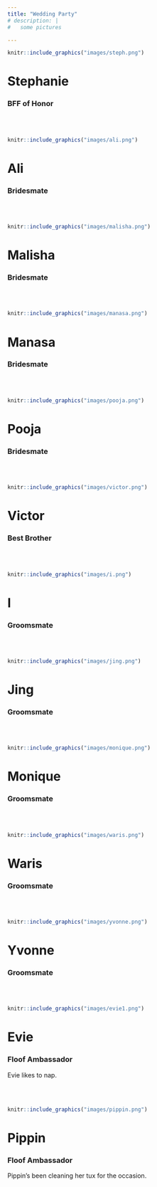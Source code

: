 ```yaml
---
title: "Wedding Party"
# description: |
#   some pictures

---
```




::: {.floatting}

```r
knitr::include_graphics("images/steph.png")
```
# Stephanie
### BFF of Honor

:::



<br>
<br>

::: {.floatting}

```r
knitr::include_graphics("images/ali.png")
```

# Ali
### Bridesmate

:::



<br>
<br>

::: {.floatting}

```r
knitr::include_graphics("images/malisha.png")
```

# Malisha
### Bridesmate

:::



<br>
<br>

::: {.floatting}

```r
knitr::include_graphics("images/manasa.png")
```

# Manasa
### Bridesmate

:::



<br>
<br>

::: {.floatting}

```r
knitr::include_graphics("images/pooja.png")
```

# Pooja
### Bridesmate

:::



<br>
<br>

::: {.floatting}

```r
knitr::include_graphics("images/victor.png")
```

# Victor
### Best Brother

:::


<br>
<br>

::: {.floatting}

```r
knitr::include_graphics("images/i.png")
```

# I
### Groomsmate

:::



<br>
<br>

::: {.floatting}

```r
knitr::include_graphics("images/jing.png")
```

# Jing
### Groomsmate

:::



<br>
<br>

::: {.floatting}

```r
knitr::include_graphics("images/monique.png")
```

# Monique
### Groomsmate

:::



<br>
<br>

::: {.floatting}

```r
knitr::include_graphics("images/waris.png")
```

# Waris
### Groomsmate

:::



<br>
<br>

::: {.floatting}

```r
knitr::include_graphics("images/yvonne.png")
```

# Yvonne
### Groomsmate

:::


<br>
<br>

::: {.floatting}

```r
knitr::include_graphics("images/evie1.png")
```
# Evie
### Floof Ambassador
Evie likes to nap.
:::



<br>
<br>

::: {.floatting}

```r
knitr::include_graphics("images/pippin.png")
```
# Pippin
### Floof Ambassador
Pippin's been cleaning her tux for the occasion. 
:::